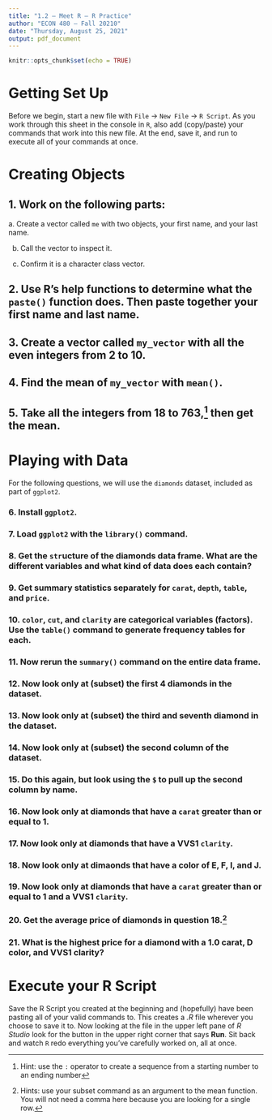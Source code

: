 ```yaml
---
title: "1.2 — Meet R — R Practice"
author: "ECON 480 — Fall 20210"
date: "Thursday, August 25, 2021"
output: pdf_document
---
```


```r
knitr::opts_chunk$set(echo = TRUE)
```

# Getting Set Up 

Before we begin, start a new file with `File` $\rightarrow$ `New File` $\rightarrow$ `R Script`. As you work through this sheet in the console in `R`, also add (copy/paste) your commands that work into this new file. At the end, save it, and run to execute all of your commands at once.

# Creating Objects

## 1. Work on the following parts:

a. Create a vector called `me` with two objects, your first name, and your last name.

b. Call the vector to inspect it.

c. Confirm it is a character class vector.

## 2. Use R's help functions to determine what the `paste()` function does. Then paste together your first name and last name.

## 3. Create a vector called `my_vector` with all the even integers from 2 to 10. 

## 4. Find the mean of `my_vector` with `mean()`.

## 5. Take all the integers from 18 to 763,^[Hint: use the `:` operator to create a sequence from a starting number to an ending number] then get the mean.

\clearpage

# Playing with Data

For the following questions, we will use the `diamonds` dataset, included as part of `ggplot2`.

### 6. Install `ggplot2`.

### 7. Load `ggplot2` with the `library()` command.

### 8. Get the `str`ucture of the diamonds data frame. What are the different variables and what kind of data does each contain?

### 9. Get summary statistics separately for `carat`, `depth`, `table`, and `price`.

### 10. `color`, `cut`, and `clarity` are categorical variables (factors). Use the `table()` command to generate frequency tables for each.

### 11. Now rerun the `summary()` command on the entire data frame.

### 12. Now look only at (subset) the first 4 diamonds in the dataset.

### 13. Now look only at (subset) the third and seventh diamond in the dataset.

### 14. Now look only at (subset) the second column of the dataset.

### 15. Do this again, but look using the `$` to pull up the second column by name. 

### 16. Now look only at diamonds that have a `carat` greater than or equal to 1. 

### 17. Now look only at diamonds that have a VVS1 `clarity`.

### 18. Now look only at dimaonds that have a color of E, F, I, and J. 

### 19. Now look only at diamonds that have a `carat` greater than or equal to 1 and a VVS1 `clarity`. 

### 20. Get the average price of diamonds in question 18.^[Hints: use your subset command as an argument to the mean function. You will not need a comma here because you are looking for a single row.]

### 21. What is the highest price for a diamond with a 1.0 carat, D color, and VVS1 clarity? 

# Execute your R Script

Save the R Script you created at the beginning and (hopefully) have been pasting all of your valid commands to. This creates a *.R* file wherever you choose to save it to. Now looking at the file in the upper left pane of *R Studio* look for the button in the upper right corner that says **Run**. Sit back and watch `R` redo everything you've carefully worked on, all at once.
